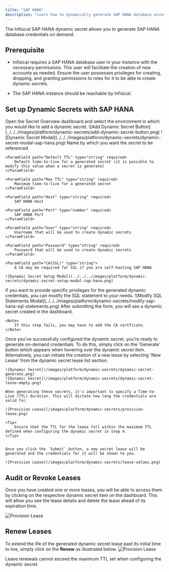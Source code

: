 ```yaml
---
title: "SAP HANA"
description: "Learn how to dynamically generate SAP HANA database account credentials."
---
```


The Infisical SAP HANA dynamic secret allows you to generate SAP HANA database credentials on demand.

## Prerequisite

- Infisical requires a SAP HANA database user in your instance with the necessary permissions. This user will facilitate the creation of new accounts as needed.
  Ensure the user possesses privileges for creating, dropping, and granting permissions to roles for it to be able to create dynamic secrets.

- The SAP HANA instance should be reachable by Infisical.

## Set up Dynamic Secrets with SAP HANA

<Steps>
  <Step title="Open Secret Overview Dashboard">
	Open the Secret Overview dashboard and select the environment in which you would like to add a dynamic secret.
  </Step>
  <Step title="Click on the 'Add Dynamic Secret' button">
	![Add Dynamic Secret Button](../../../images/platform/dynamic-secrets/add-dynamic-secret-button.png)
  </Step>
  <Step title="Select SAP HANA">
	![Dynamic Secret Modal](../../../images/platform/dynamic-secrets/dynamic-secret-modal-sap-hana.png)
  </Step>
  <Step title="Provide the inputs for dynamic secret parameters">
	<ParamField path="Secret Name" type="string" required>
		Name by which you want the secret to be referenced
	</ParamField>

    <ParamField path="Default TTL" type="string" required>
    	Default time-to-live for a generated secret (it is possible to modify this value when a secret is generate)
    </ParamField>

    <ParamField path="Max TTL" type="string" required>
    	Maximum time-to-live for a generated secret
    </ParamField>

    <ParamField path="Host" type="string" required>
    	SAP HANA Host

  </ParamField>

    <ParamField path="Port" type="number" required>
    	SAP HANA Port
    </ParamField>

    <ParamField path="User" type="string" required>
    	Username that will be used to create dynamic secrets
    </ParamField>

    <ParamField path="Password" type="string" required>
    	Password that will be used to create dynamic secrets
    </ParamField>

    <ParamField path="CA(SSL)" type="string">
    	A CA may be required for SSL if you are self-hosting SAP HANA

  </ParamField>

    ![Dynamic Secret Setup Modal](../../../images/platform/dynamic-secrets/dynamic-secret-setup-modal-sap-hana.png)

  </Step>
  <Step title="(Optional) Modify SQL Statements">
  	If you want to provide specific privileges for the generated dynamic credentials, you can modify the SQL statement to your needs.
    ![Modify SQL Statements Modal](../../../images/platform/dynamic-secrets/modify-sap-hana-sql-statements.png)

  </Step>
  <Step title="Click 'Submit'">
  	After submitting the form, you will see a dynamic secret created in the dashboard.

    <Note>
    	If this step fails, you may have to add the CA certficate.
    </Note>

  </Step>
  <Step title="Generate dynamic secrets">
	Once you've successfully configured the dynamic secret, you're ready to generate on-demand credentials. 
	To do this, simply click on the 'Generate' button which appears when hovering over the dynamic secret item. 
	Alternatively, you can initiate the creation of a new lease by selecting 'New Lease' from the dynamic secret lease list section.

    ![Dynamic Secret](/images/platform/dynamic-secrets/dynamic-secret-generate.png)
    ![Dynamic Secret](/images/platform/dynamic-secrets/dynamic-secret-lease-empty.png)

    When generating these secrets, it's important to specify a Time-to-Live (TTL) duration. This will dictate how long the credentials are valid for.

    ![Provision Lease](/images/platform/dynamic-secrets/provision-lease.png)

    <Tip>
    	Ensure that the TTL for the lease fall within the maximum TTL defined when configuring the dynamic secret in step 4.
    </Tip>


    Once you click the `Submit` button, a new secret lease will be generated and the credentials for it will be shown to you.

    ![Provision Lease](/images/platform/dynamic-secrets/lease-values.png)

  </Step>
</Steps>

## Audit or Revoke Leases

Once you have created one or more leases, you will be able to access them by clicking on the respective dynamic secret item on the dashboard.
This will allow you see the lease details and delete the lease ahead of its expiration time.

![Provision Lease](/images/platform/dynamic-secrets/lease-data.png)

## Renew Leases

To extend the life of the generated dynamic secret lease past its initial time to live, simply click on the **Renew** as illustrated below.
![Provision Lease](/images/platform/dynamic-secrets/dynamic-secret-lease-renew.png)

<Warning>
  Lease renewals cannot exceed the maximum TTL set when configuring the dynamic
  secret.
</Warning>
